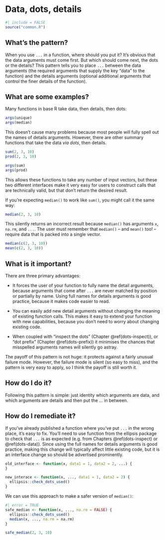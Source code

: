 # Data, dots, details {#dots-position}

```r
#| include = FALSE
source("common.R")
```

<!-- Rename to details in dots? dots-details -->

## What's the pattern?

When you use `...` in a function, where should you put it?
It's obvious that the data arguments must come first.
But which should come next, the dots or the details?
This pattern tells you to place `...` between the data arguments (the required arguments that supply the key "data" to the function) and the details arguments (optional additional arguments that control the finer details of the function).

## What are some examples?

Many functions in base R take data, then details, then dots:

```r
args(unique)
args(median)
```

This doesn't cause many problems because most people will fully spell out the names of details arguments.
However, there are other summary functions that take the data *via dots*, then details.

```r
sum(2, 3, 10)
prod(2, 3, 10)

args(sum)
args(prod)
```

This allows these functions to take any number of input vectors, but these two different interfaces make it very easy for users to construct calls that are technically valid, but that don't return the desired result.

If you're expecting `median()` to work like `sum()`, you might call it the same way:

```r
median(2, 3, 10)
```

This silently returns an incorrect result because `median()` has arguments `x`, `na.rm`, and `...`.
The user must remember that `median()` -- and `mean()` too!
-- require data that is packed into a single vector.

```r
median(c(2, 3, 10))
mean(c(2, 3, 10))
```

## What is it important?

There are three primary advantages:

-   It forces the user of your function to fully name the detail arguments, because arguments that come after `...` are never matched by position or partially by name.
    Using full names for details arguments is good practice, because it makes code easier to read.

-   You can easily add new detail arguments without changing the meaning of existing function calls.
    This makes it easy to extend your function with new capabilities, because you don't need to worry about changing existing code.

-   When coupled with "inspect the dots" (Chapter \@ref(dots-inspect)), or "dot prefix" (Chapter \@ref(dots-prefix)) it minimises the chances that misspelled arguments names will silently go astray.

The payoff of this pattern is not huge: it protects against a fairly unusual failure mode.
However, the failure mode is silent (so easy to miss), and the pattern is very easy to apply, so I think the payoff is still worth it.

## How do I do it?

Following this pattern is simple: just identity which arguments are data, and which arguments are details and then put the ... in between.

## How do I remediate it?

If you've already published a function where you've put `...` in the wrong place, it's easy to fix.
You'll need to use function from the ellipsis package to check that `...` is as expected (e.g. from Chapters \@ref(dots-inspect) or \@ref(dots-data)).
Since using the full names for details arguments is good practice, making this change will typically affect little existing code, but it is an interface change so should be advertised prominently.

```r
old_interface <- function(x, data1 = 1, data2 = 2, ...) {
}

new_interace <- function(x, ..., data1 = 1, data2 = 2) {
  ellipsis::check_dots_used()
}
```

We can use this approach to make a safer version of `median()`:

```r
#| error = TRUE
safe_median <- function(x, ..., na.rm = FALSE) {
  ellipsis::check_dots_used()
  median(x, ..., na.rm = na.rm)
}

safe_median(2, 3, 10)
```

